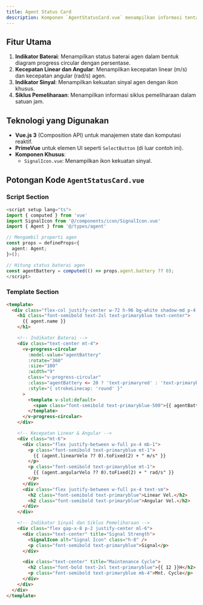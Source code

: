 ```yaml
---
title: Agent Status Card
description: Komponen `AgentStatusCard.vue` menampilkan informasi tentang agen tertentu, seperti status baterai, kecepatan linear dan angular, serta kekuatan sinyal. Komponen ini menggunakan Vue.js dengan Composition API untuk mengelola data agen secara reaktif.
---
```


## Fitur Utama
1. **Indikator Baterai**: Menampilkan status baterai agen dalam bentuk diagram progress circular dengan persentase.
2. **Kecepatan Linear dan Angular**: Menampilkan kecepatan linear (m/s) dan kecepatan angular (rad/s) agen.
3. **Indikator Sinyal**: Menampilkan kekuatan sinyal agen dengan ikon khusus.
4. **Siklus Pemeliharaan**: Menampilkan informasi siklus pemeliharaan dalam satuan jam.

## Teknologi yang Digunakan
- **Vue.js 3** (Composition API) untuk manajemen state dan komputasi reaktif.
- **PrimeVue** untuk elemen UI seperti `SelectButton` (di luar contoh ini).
- **Komponen Khusus**:
  - `SignalIcon.vue`: Menampilkan ikon kekuatan sinyal.
  
## Potongan Kode `AgentStatusCard.vue`

### Script Section

```typescript
<script setup lang="ts">
import { computed } from 'vue'
import SignalIcon from '@/components/icon/SignalIcon.vue'
import { Agent } from '@/types/agent'

// Mengambil properti agen
const props = defineProps<{
  agent: Agent;
}>();

// Hitung status baterai agen
const agentBattery = computed(() => props.agent.battery ?? 0);
</script>
```

### Template Section
```html
<template>
  <div class="flex-col justify-center w-72 h-96 bg-white shadow-md p-4 rounded-lg">
    <h1 class="font-semibold text-2xl text-primaryblue text-center">
      {{ agent.name }}
    </h1>

    <!-- Indikator Baterai -->
    <div class="text-center mt-4">
      <v-progress-circular
        :model-value="agentBattery"
        :rotate="360"
        :size="100"
        :width="9"
        class="v-progress-circular"
        :class="agentBattery <= 20 ? 'text-primaryred' : 'text-primaryblue'"
        :style="{ strokeLinecap: 'round' }"
      >
        <template v-slot:default>
          <span class="font-semibold text-primaryblue-500">{{ agentBattery }}%</span>
        </template>
      </v-progress-circular>
    </div>

    <!-- Kecepatan Linear & Angular -->
    <div class="mt-6">
      <div class="flex justify-between w-full px-4 mb-1">
        <p class="font-semibold text-primaryblue mt-1">
          {{ (agent.linearVelo ?? 0).toFixed(2) + " m/s" }}
        </p>
        <p class="font-semibold text-primaryblue mt-1">
          {{ (agent.angularVelo ?? 0).toFixed(2) + " rad/s" }}
        </p>
      </div>
      <div class="flex justify-between w-full px-4 text-sm">
        <h2 class="font-semibold text-primaryblue">Linear Vel.</h2>
        <h2 class="font-semibold text-primaryblue">Angular Vel.</h2>
      </div>
    </div>

    <!-- Indikator Sinyal dan Siklus Pemeliharaan -->
    <div class="flex gap-x-8 p-2 justify-center ml-6">
      <div class="text-center" title="Signal Strength">
        <SignalIcon alt="Signal Icon" class="h-8" />
        <p class="font-semibold text-primaryblue">Signal</p>
      </div>

      <div class="text-center" title="Maintenance Cycle">
        <h2 class="font-bold text-2xl text-primaryblue">{{ 12 }}H</h2>
        <p class="font-semibold text-primaryblue mb-4">Mnt. Cycle</p>
      </div>
    </div>
  </div>
</template>
